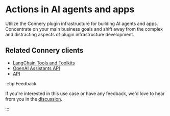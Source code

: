 # Actions in AI agents and apps

Utilize the Connery plugin infrastructure for building AI agents and apps.
Concentrate on your main business goals and shift away from the complex and distracting aspects of plugin infrastructure development.

## Related Connery clients

- [LangChain Tools and Toolkits](/docs/clients/langchain/tools)
- [OpenAI Assistants API](/docs/clients/openai/assistant)
- [API](/docs/clients/api)

:::tip Feedback

If you're interested in this use case or have any feedback, we'd love to hear from you in the [discussion](https://github.com/connery-io/connery/discussions/84).

:::
